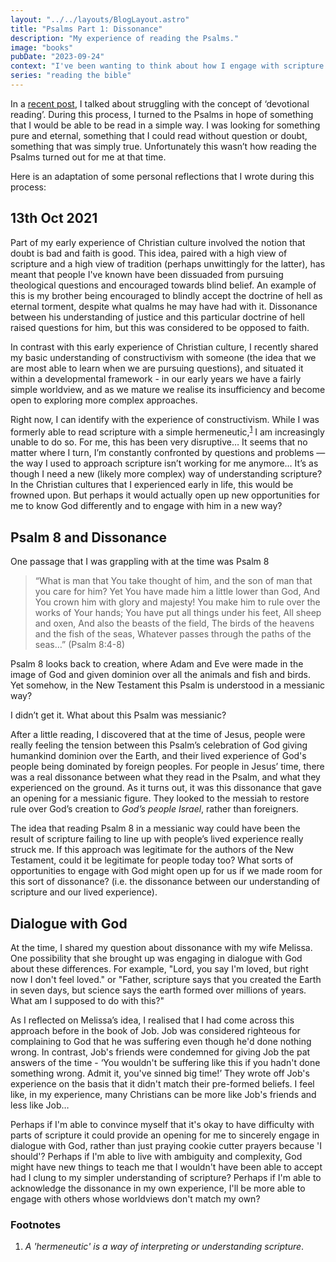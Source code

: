 ```yaml
---
layout: "../../layouts/BlogLayout.astro"
title: "Psalms Part 1: Dissonance"
description: "My experience of reading the Psalms."
image: "books"
pubDate: "2023-09-24"
context: "I've been wanting to think about how I engage with scripture. As part of the process I'm looking back at how I've engaged with it in the past. This post includes a bunch of reflections that I wrote back in 2021."
series: "reading the bible"
---
```


In a [recent post](/blog/013-bible-study-vs-devotional-reading), I talked about struggling with the concept of ‘devotional reading’. During this process, I turned to the Psalms in hope of something that I would be able to be read in a simple way. I was looking for something pure and eternal, something that I could read without question or doubt, something that was simply true. Unfortunately this wasn’t how reading the Psalms turned out for me at that time.

Here is an adaptation of some personal reflections that I wrote during this process:

## 13th Oct 2021

Part of my early experience of Christian culture involved the notion that doubt is bad and faith is good. This idea, paired with a high view of scripture and a high view of tradition (perhaps unwittingly for the latter), has meant that people I've known have been dissuaded from pursuing theological questions and encouraged towards blind belief. An example of this is my brother being encouraged to blindly accept the doctrine of hell as eternal torment, despite what qualms he may have had with it. Dissonance between his understanding of justice and this particular doctrine of hell raised questions for him, but this was considered to be opposed to faith.

In contrast with this early experience of Christian culture, I recently shared my basic understanding of constructivism with someone (the idea that we are most able to learn when we are pursuing questions), and situated it within a developmental framework - in our early years we have a fairly simple worldview, and as we mature we realise its insufficiency and become open to exploring more complex approaches.

Right now, I can identify with the experience of constructivism. While I was formerly able to read scripture with a simple hermeneutic,<sup>[1](#footnotes)</sup> I am increasingly unable to do so. For me, this has been very disruptive… It seems that no matter where I turn, I’m constantly confronted by questions and problems — the way I used to approach scripture isn’t working for me anymore… It’s as though I need a new (likely more complex) way of understanding scripture? In the Christian cultures that I experienced early in life, this would be frowned upon. But perhaps it would actually open up new opportunities for me to know God differently and to engage with him in a new way?

## Psalm 8 and Dissonance

One passage that I was grappling with at the time was Psalm 8

> “What is man that You take thought of him,
> and the son of man that you care for him?
> Yet You have made him a little lower than God,
> And You crown him with glory and majesty!
> You make him to rule over the works of Your hands;
> You have put all things under his feet,
> All sheep and oxen,
> And also the beasts of the field,
> The birds of the heavens and the fish of the seas,
> Whatever passes through the paths of the seas…” (Psalm 8:4-8)

Psalm 8 looks back to creation, where Adam and Eve were made in the image of God and given dominion over all the animals and fish and birds. Yet somehow, in the New Testament this Psalm is understood in a messianic way?

I didn’t get it. What about this Psalm was messianic?

After a little reading, I discovered that at the time of Jesus, people were really feeling the tension between this Psalm’s celebration of God giving humankind dominion over the Earth, and their lived experience of God's people being dominated by foreign peoples. For people in Jesus’ time, there was a real dissonance between what they read in the Psalm, and what they experienced on the ground. As it turns out, it was this dissonance that gave an opening for a messianic figure. They looked to the messiah to restore rule over God’s creation to _God’s people Israel_, rather than foreigners.

The idea that reading Psalm 8 in a messianic way could have been the result of scripture failing to line up with people’s lived experience really struck me. If this approach was legitimate for the authors of the New Testament, could it be legitimate for people today too? What sorts of opportunities to engage with God might open up for us if we made room for this sort of dissonance? (i.e. the dissonance between our understanding of scripture and our lived experience).

## Dialogue with God

At the time, I shared my question about dissonance with my wife Melissa. One possibility that she brought up was engaging in dialogue with God about these differences. For example, "Lord, you say I'm loved, but right now I don't feel loved." or "Father, scripture says that you created the Earth in seven days, but science says the earth formed over millions of years. What am I supposed to do with this?"

As I reflected on Melissa’s idea, I realised that I had come across this approach before in the book of Job. Job was considered righteous for complaining to God that he was suffering even though he'd done nothing wrong. In contrast, Job's friends were condemned for giving Job the pat answers of the time - ‘You wouldn't be suffering like this if you hadn't done something wrong. Admit it, you've sinned big time!’ They wrote off Job's experience on the basis that it didn't match their pre-formed beliefs. I feel like, in my experience, many Christians can be more like Job's friends and less like Job…

Perhaps if I'm able to convince myself that it's okay to have difficulty with parts of scripture it could provide an opening for me to sincerely engage in dialogue with God, rather than just praying cookie cutter prayers because 'I should'? Perhaps if I'm able to live with ambiguity and complexity, God might have new things to teach me that I wouldn't have been able to accept had I clung to my simpler understanding of scripture? Perhaps if I'm able to acknowledge the dissonance in my own experience, I'll be more able to engage with others whose worldviews don't match my own?

### Footnotes

1. _A 'hermeneutic' is a way of interpreting or understanding scripture_.
